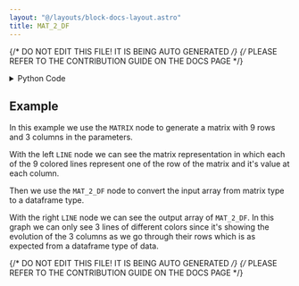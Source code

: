 ```yaml
---
layout: "@/layouts/block-docs-layout.astro"
title: MAT_2_DF
---
```


{/* DO NOT EDIT THIS FILE! IT IS BEING AUTO GENERATED */}
{/* PLEASE REFER TO THE CONTRIBUTION GUIDE ON THE DOCS PAGE */}


<PythonDocsDisplay docstring={docstring} />

<details>
<summary>Python Code</summary>

```python
from numpy import asarray
import pandas as pd
from flojoy import flojoy, Matrix, DataFrame


@flojoy
def MAT_2_DF(default: Matrix) -> DataFrame:
    """The MAT_2_DF node takes one matrix type data and converts it to a dataframe type data.

    Inputs
    ------
    default : Matrix
        The input matrix to which we apply the conversion to.

    Returns
    -------
    DataFrame
        The dataframe result from the conversion of the input.
    """

    np_data = default.m
    np_array = asarray(np_data)
    df = pd.DataFrame(np_array)

    return DataFrame(df=df)

```

[Find this Flojoy Block on GitHub](https://github.com/flojoy-ai/blocks/blob/main/blocks/TRANSFORMERS/TYPE_CASTING/MAT_2_DF/MAT_2_DF.py)

</details>

## Example

<GetHelpWidget />

<AppDisplay app={app} blockName="MAT_2_DF" client:visible />

In this example we use the `MATRIX` node to generate a matrix with 9 rows and 3 columns in the parameters.

With the left `LINE` node we can see the matrix representation in which each of the 9 colored lines represent one of the row of the matrix and it's value at each column.

Then we use the `MAT_2_DF` node to convert the input array from matrix type to a dataframe type.

With the right `LINE` node we can see the output array of `MAT_2_DF`. In this graph we can only see 3 lines of different colors since it's showing the evolution of the 3 columns as we go through their rows which is as expected from a dataframe type of data.

{/* DO NOT EDIT THIS FILE! IT IS BEING AUTO GENERATED */}
{/* PLEASE REFER TO THE CONTRIBUTION GUIDE ON THE DOCS PAGE */}
